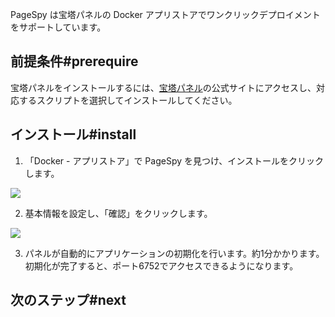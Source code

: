 
PageSpy は宝塔パネルの Docker アプリストアでワンクリックデプロイメントをサポートしています。

## 前提条件#prerequire

宝塔パネルをインストールするには、[宝塔パネル](https://www.bt.cn/new/index.html)の公式サイトにアクセスし、対応するスクリプトを選択してインストールしてください。

## インストール#install

1. 「Docker - アプリストア」で PageSpy を見つけ、インストールをクリックします。

<a href={BaotaPageSpy} target="_blank">
  <img src={BaotaPageSpy} />
</a>

2. 基本情報を設定し、「確認」をクリックします。

<a href={BaotaInstall} target="_blank">
  <img src={BaotaInstall} />
</a>

3. パネルが自動的にアプリケーションの初期化を行います。約1分かかります。初期化が完了すると、ポート6752でアクセスできるようになります。

## 次のステップ#next

<DeployNext />
